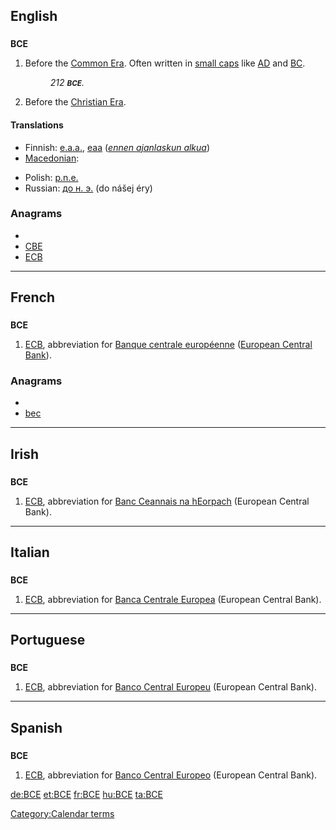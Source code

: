 {{also|все|всё}}
==English==

==={{initialism}}===
'''BCE'''

# Before the [[Common Era]]. Often written in [[small caps]] like [[AD]] and [[BC]].
#: ''212 '''<small>BCE</small>'''.''
# Before the [[Christian Era]].

====Translations====
{{trans-top|before the common era}}
* Finnish: [[e.a.a.]], [[eaa]] (''[[ennen ajanlaskun alkua]]'')
* [[Macedonian]]: {{t|mk|п.н.е.|tr=pred nášata éra}}
{{trans-mid}}
* Polish: [[p.n.e.]] {{italbrac|przed naszą erą}}
* Russian: [[до н. э.]] (do nášej éry)
{{trans-bottom}}

===Anagrams===
* {{alphagram|bce}}
* [[CBE#English|CBE]]
* [[ECB#English|ECB]]


[[Category:Calendar terms]]

----

==French==

==={{initialism|fr}}===
'''BCE'''

# [[ECB]], abbreviation for [[Banque centrale européenne]] ([[European Central Bank]]).

===Anagrams===
* {{alphagram|bce}}
* [[bec#French|bec]]


----

==Irish==

==={{initialism|ga}}===
'''BCE'''

# [[ECB]], abbreviation for [[Banc Ceannais na hEorpach]] (European Central Bank).

----

==Italian==

==={{initialism|it}}===
'''BCE'''

# [[ECB]], abbreviation for [[Banca Centrale Europea]] (European Central Bank).

----

==Portuguese==

==={{initialism|pt}}===
'''BCE'''

# [[ECB]], abbreviation for [[Banco Central Europeu]] (European Central Bank).

----

==Spanish==

==={{initialism|es}}===
'''BCE'''

# [[ECB]], abbreviation for [[Banco Central Europeo]] (European Central Bank).

[[de:BCE]]
[[et:BCE]]
[[fr:BCE]]
[[hu:BCE]]
[[ta:BCE]]